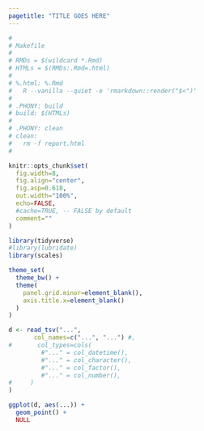 ```yaml
---
pagetitle: "TITLE GOES HERE"
---
```


```r

#
# Makefile
#
# RMDs = $(wildcard *.Rmd)
# HTMLs = $(RMDs:.Rmd=.html)
# 
# %.html: %.Rmd
# 	R --vanilla --quiet -e 'rmarkdown::render("$<")'
# 
# .PHONY: build
# build: $(HTMLs)
# 
# .PHONY: clean
# clean:
# 	rm -f report.html
#

knitr::opts_chunk$set(
  fig.width=8,
  fig.align="center",
  fig.asp=0.618,
  out.width="100%",
  echo=FALSE,
  #cache=TRUE, -- FALSE by default
  comment=""
)

library(tidyverse)
#library(lubridate)
library(scales)

theme_set(
  theme_bw() +
  theme(
    panel.grid.minor=element_blank(),
    axis.title.x=element_blank()
  )
)

```

```r

d <- read_tsv("...",
       col_names=c("...", "...") #,
#       col_types=cols(
         #"..." = col_datetime(),
         #"..." = col_character(),
         #"..." = col_factor(),
         #"..." = col_number(),
#     )
)

```

```r

ggplot(d, aes(...)) +
  geom_point() +
  NULL

```

